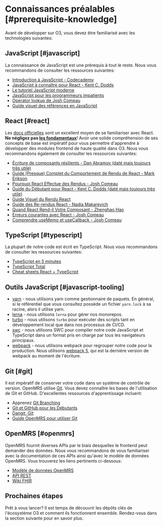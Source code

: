 # Connaissances préalables [#prerequisite-knowledge]

Avant de développer sur O3, vous devez être familiarisé avec les technologies suivantes:

## JavaScript [#javascript]

La connaissance de JavaScript est une prérequis à tout le reste. Nous vous recommandons de consulter les ressources suivantes:

- [Introduction à JavaScript - Codecademy](https://www.codecademy.com/learn/introduction-to-javascript)
- [JavaScript à connaître pour React - Kent C. Dodds](https://kentcdodds.com/blog/javascript-to-know-for-react)
- [Le tutoriel JavaScript moderne](https://javascript.info/)
- [JavaScript pour les programmeurs impatients](https://exploringjs.com/impatient-js/toc.html)
- [Operator lookup de Josh Comeau](https://www.joshwcomeau.com/operator-lookup/)
- [Guide visuel des références en JavaScript](https://daveceddia.com/javascript-references/)

## React [#react]

Les [docs officielles](https://react.dev/) sont un excellent moyen de se familiariser avec React. **Ne négligez pas [les fondamentaux](https://react.dev/learn/thinking-in-react)**! Avoir une solide compréhension de ses concepts de base est impératif pour vous permettre d'apprendre à développer des modules frontend de haute qualité dans O3. Nous vous recommandons également de consulter les ressources suivantes:

- [Écriture de composants résilients - Dan Abramov (daté mais toujours très utile)](https://overreacted.io/writing-resilient-components/)
- [Guide (Presque) Complet du Comportement de Rendu de React - Mark Erikson](https://blog.isquaredsoftware.com/2020/05/blogged-answers-a-mostly-complete-guide-to-react-rendering-behavior/)
- [Pourquoi React Effectue des Rendus - Josh Comeau](https://www.joshwcomeau.com/react/why-react-re-renders/)
- [Guide du Débutant pour React - Kent C. Dodds (daté mais toujours très utile)](https://egghead.io/courses/the-beginner-s-guide-to-react)
- [Guide Visuel du Rendu React](https://alexsidorenko.com/blog/react-render-cheat-sheet/)
- [Guide des Re-rendus React - Nadia Makarevich](https://www.developerway.com/posts/react-re-renders-guide)
- [Quand React Rend-il Votre Composant - Zhenghao Hao](https://www.zhenghao.io/posts/react-rerender)
- [Erreurs courantes avec React - Josh Comeau](https://www.joshwcomeau.com/react/common-beginner-mistakes/)
- [Comprendre useMemo et useCallback - Josh Comeau](https://www.joshwcomeau.com/react/usememo-and-usecallback/)

## TypeScript [#typescript]

La plupart de notre code est écrit en TypeScript. Nous vous recommandons de consulter les ressources suivantes:

- [TypeScript en 5 minutes](https://www.typescriptlang.org/docs/handbook/typescript-in-5-minutes.html)
- [TypeScript Total](https://www.totaltypescript.com/tutorials)
- [Cheat sheets React + TypeScript](https://github.com/typescript-cheatsheets/react)

## Outils JavaScript [#javascript-tooling]

- [yarn](https://yarnpkg.com/) - nous utilisons yarn comme gestionnaire de paquets. En général, si le référentiel que vous consultez possède un fichier `yarn.lock` à sa racine, alors il utilise yarn.
- [lerna](https://lerna.js.org/) - nous utilisons `lerna` pour gérer nos monorepos.
- [turbo](https://turbo.build/repo) - nous utilisons `turbo` pour exécuter des scripts tant en développement local que dans nos processus de CI/CD.
- [swc](https://swc.rs/) - nous utilisons SWC pour compiler notre code JavaScript et TypeScript dans un format pris en charge par tous les navigateurs principaux.
- [webpack](https://webpack.js.org) - nous utilisons webpack pour regrouper notre code pour la production. Nous utilisons [webpack 5](https://webpack.js.org/blog/2020-10-10-webpack-5-release/), qui est la dernière version de webpack au moment de l'écriture.

## Git [#git]

Il est impératif de conserver votre code dans un système de contrôle de version. OpenMRS utilise [Git](https://git-scm.com/). Vous devez connaître les bases de l'utilisation de Git et GitHub. D'excellentes ressources d'apprentissage incluent:

- Apprenez [Git Branching](https://learngitbranching.js.org/)
- [Git et GitHub pour les Débutants](https://www.youtube.com/watch?v=RGOj5yH7evk)
- [Dangit, Git](https://dangitgit.com/en)
- [Guide OpenMRS pour utiliser Git](https://wiki.openmrs.org/display/docs/Using+Git)

## OpenMRS [#openmrs]

OpenMRS fournit diverses APIs par le biais desquelles le frontend peut demander des données. Nous vous recommandons de vous familiariser avec la documentation de ces APIs ainsi qu'avec le modèle de données OpenMRS. Vous trouverez les liens pertinents ci-dessous:

- [Modèle de données OpenMRS](http://devmanual.openmrs.org/en/Technology/dataModel.html)
- [API REST](https://rest.openmrs.org/)
- [Wiki FHIR](https://om.rs/fhir)

## Prochaines étapes

Prêt à vous lancer? Il est temps de découvrir les dépôts clés de l'écosystème O3 et comment ils fonctionnent ensemble. Rendez-vous dans la section suivante pour en savoir plus.